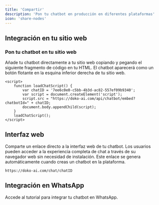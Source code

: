 ```yaml
---
title: 'Compartir'
description: 'Pon tu chatbot en producción en diferentes plataformas'
icon: 'share-nodes'
---
```


## Integración en tu sitio web

### Pon tu chatbot en tu sitio web
Añade tu chatbot directamente a tu sitio web copiando y pegando el siguiente fragmento de código en tu HTML. El chatbot aparecerá como un botón flotante en la esquina inferior derecha de tu sitio web.

``` 
<script>
    function loadChatScript() {
        var chatID = '7ee6c0e0-c5bb-4b3d-ac82-557ef09b9340';
        var script = document.createElement('script');
        script.src = "https://doko-ai.com/api/chatbot/embed?chatbotId=" + chatID;
        document.body.appendChild(script);
    }
    loadChatScript();
</script>
```
## Interfaz web
Comparte un enlace directo a la interfaz web de tu chatbot. Los usuarios pueden acceder a la experiencia completa de chat a través de su navegador web sin necesidad de instalación.
Este enlace se genera automáticamente cuando creas un chatbot en la plataforma.
```
https://doko-ai.com/chat/chatID
```

## Integración en WhatsApp
<Card title="Tutorial WhatsApp" icon="whatsapp" href="/integrations/whatsapp">
  Accede al tutorial para integrar tu chatbot en WhatsApp.
</Card>

